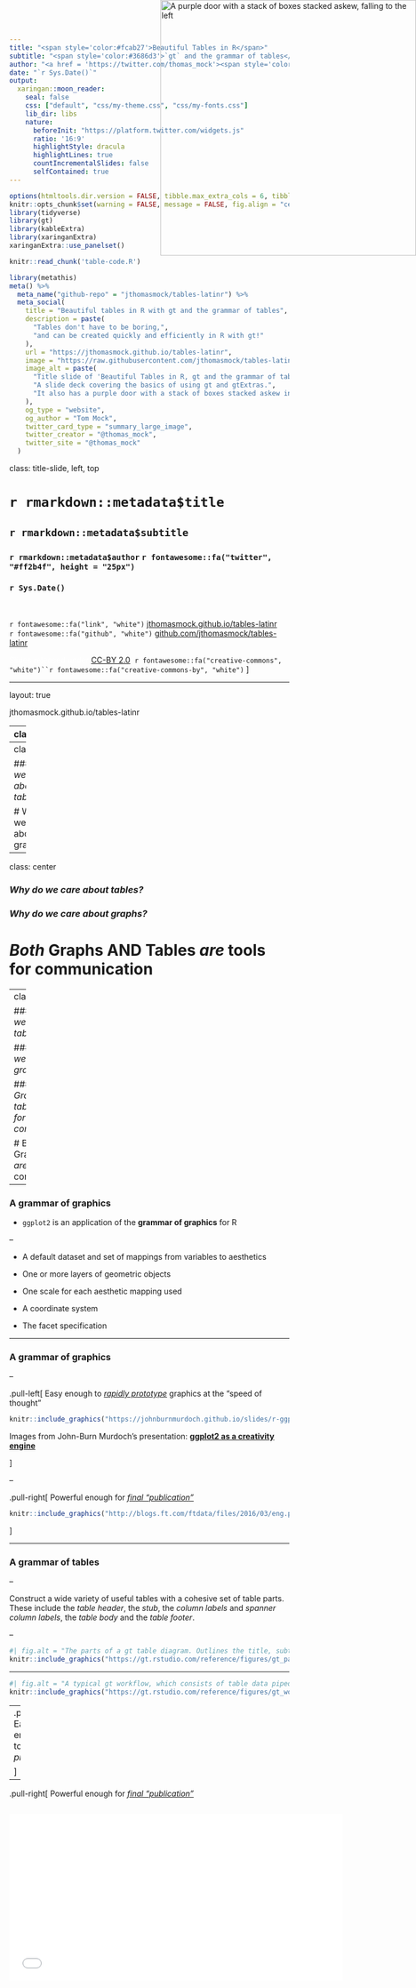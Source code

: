 ```yaml
---
title: "<span style='color:#fcab27'>Beautiful Tables in R</span>"
subtitle: "<span style='color:#3686d3'>`gt` and the grammar of tables</span> <br>"
author: "<a href = 'https://twitter.com/thomas_mock'><span style='color:#ff2b4f'>Tom Mock</span></a>"
date: "`r Sys.Date()`"
output:
  xaringan::moon_reader:
    seal: false
    css: ["default", "css/my-theme.css", "css/my-fonts.css"]
    lib_dir: libs
    nature:
      beforeInit: "https://platform.twitter.com/widgets.js"
      ratio: '16:9'
      highlightStyle: dracula
      highlightLines: true
      countIncrementalSlides: false
      selfContained: true
---
```


```r
options(htmltools.dir.version = FALSE, tibble.max_extra_cols = 6, tibble.width = 60)
knitr::opts_chunk$set(warning = FALSE, message = FALSE, fig.align = "center", dpi = 700)
library(tidyverse)
library(gt)
library(kableExtra)
library(xaringanExtra)
xaringanExtra::use_panelset()

```

```r
knitr::read_chunk('table-code.R')
```

```r
library(metathis)
meta() %>%
  meta_name("github-repo" = "jthomasmock/tables-latinr") %>% 
  meta_social(
    title = "Beautiful tables in R with gt and the grammar of tables",
    description = paste(
      "Tables don't have to be boring,",
      "and can be created quickly and efficiently in R with gt!"
    ),
    url = "https://jthomasmock.github.io/tables-latinr",
    image = "https://raw.githubusercontent.com/jthomasmock/tables-latinr/master/title-card.png",
    image_alt = paste(
      "Title slide of 'Beautiful Tables in R, gt and the grammar of tables'.", 
      "A slide deck covering the basics of using gt and gtExtras.",
      "It also has a purple door with a stack of boxes stacked askew in front of it."
    ),
    og_type = "website",
    og_author = "Tom Mock",
    twitter_card_type = "summary_large_image",
    twitter_creator = "@thomas_mock",
    twitter_site = "@thomas_mock"
  )
```

class: title-slide, left, top

# `r rmarkdown::metadata$title`

## `r rmarkdown::metadata$subtitle`

### `r rmarkdown::metadata$author` `r fontawesome::fa("twitter", "#ff2b4f", height = "25px")`

### `r Sys.Date()`

<br>

`r fontawesome::fa("link", "white")` [jthomasmock.github.io/tables-latinr](https://jthomasmock.github.io/tables-latinr)   
`r fontawesome::fa("github", "white")` [github.com/jthomasmock/tables-latinr](https://github.com/jthomasmock/tables-latinr)  

<span style='color:white;'>Slides released under</span> [CC-BY 2.0](https://creativecommons.org/licenses/by/2.0/)&nbsp;&nbsp;`r fontawesome::fa("creative-commons", "white")``r fontawesome::fa("creative-commons-by", "white")` ]   

<div style = "position: absolute;top: 0px;right: 0;"><img src="https://images.unsplash.com/photo-1570554886111-e80fcca6a029?ixlib=rb-1.2.1&ixid=MnwxMjA3fDB8MHxwaG90by1wYWdlfHx8fGVufDB8fHx8&auto=format&fit=crop&w=1587&q=80" alt="A purple door with a stack of boxes stacked askew, falling to the left" width="460"></img></div>

---

layout: true

<div class="my-footer"><span>jthomasmock.github.io/tables-latinr</span></div>

---
class:center

# Why do we care about tables?

---
class: center

### *Why do we care about tables?*

# Why do we care about graphs?  

---
class: center

### *Why do we care about tables?*  

### *Why do we care about graphs?*  

# *Both* Graphs AND Tables *are* tools for communication


---
class: center

### *Why do we care about tables?*

### *Why do we care about graphs?*

### *Both Graphs and tables are tools for communication*

# Better Graphs/Tables *are* better communication

---

### A **grammar** of graphics

* `ggplot2` is an application of the **grammar of graphics** for R  

--

* A default dataset and set of mappings from variables to aesthetics  

* One or more layers of geometric objects    

* One scale for each aesthetic mapping used  

* A coordinate system  

* The facet specification  

---

### A **grammar** of graphics

--

.pull-left[
Easy enough to [*rapidly prototype*](https://johnburnmurdoch.github.io/slides/r-ggplot/#/14) graphics at the "speed of thought"  
```r
knitr::include_graphics("https://johnburnmurdoch.github.io/slides/r-ggplot/football-tide-2.png")
```

Images from John-Burn Murdoch's presentation: [**ggplot2 as a creativity engine**](https://johnburnmurdoch.github.io/slides/r-ggplot/#/)  

]

--

.pull-right[
Powerful enough for [*final "publication"*](https://johnburnmurdoch.github.io/slides/r-ggplot/#/34)  
```r
knitr::include_graphics("http://blogs.ft.com/ftdata/files/2016/03/eng.png")
```


]

---

### A **grammar** of tables

--

Construct a wide variety of useful tables with a cohesive set of table parts. These include the *table header*, the *stub*, the *column labels* and *spanner column labels*, the *table body* and the *table footer*.

--

```r
#| fig.alt = "The parts of a gt table diagram. Outlines the title, subtitle, header, stubhead, stub, column labels, table body, and the table footer."
knitr::include_graphics("https://gt.rstudio.com/reference/figures/gt_parts_of_a_table.svg")
```

---

```r
#| fig.alt = "A typical gt workflow, which consists of table data piped into a gt object that is modified with gt API functions and outputs as a gt table, typically as HTML."
knitr::include_graphics("https://gt.rstudio.com/reference/figures/gt_workflow_diagram.svg")
```

--
.pull-left[
Easy enough to *rapidly prototype*  
```r
mtcars %>% 
  select(cyl:wt) %>% 
  head() %>% 
  gt() %>% 
  gt::as_raw_html()
```

]

--

.pull-right[
Powerful enough for [*final "publication"*](https://johnburnmurdoch.github.io/slides/r-ggplot/#/34)  
```r
```

<iframe id="publicationQuality" src="tables/publication-quality.html" width="600" height="300"  frameborder="0">
]

---

```r
```

<iframe id="fewTable" src="tables/few-table-rule.html" width="1000" height="1000"  frameborder="0">

---

```r
```

<iframe id="fewTableEx" src="tables/few-table-ex.html" width="1000" height="750"  frameborder="0" style="-webkit-transform:scale(0.75);-moz-transform-scale(0.75);position:absolute;top:0px;">

---

### Basic `gt` table

```r
```

```r
```

.pull-left[
```r
yield_data_wide %>% 
  gt()
```

]

--

.pull-right[

<iframe id="basicTable" src="tables/basic-table.html" width="450" height="600"  frameborder="0">

]

---

### Add groups

.pull-left[
```r
yield_data_wide %>% 
  head() %>% 
  # respects grouping from dplyr
  group_by(Country) %>%  #<<
  gt(rowname_col = "crop") 
```

]

---

### Add groups

.pull-left[
```r
yield_data_wide %>% 
  head() %>% 
  # respects grouping from dplyr
  group_by(Country) %>%  #<<
  gt(rowname_col = "crop") 
```

```r
yield_data_wide %>% 
  head() %>%
  gt(
    groupname_col = "crop", #<<
    rowname_col = "Country" #<<
  ) 
```

]


--

.pull-right[


<iframe id="groupTab" src="tables/group-tab.html" width="450" height="600"  frameborder="0">


]


---



.pull-left[
### Groups

```r
yield_data_wide %>% 
  mutate(crop = str_to_title(crop)) %>% 
  group_by(crop) %>% 
  gt(
    rowname_col = "Country"
  ) %>% 
  fmt_number(
    columns = 2:5, # reference cols by pos
    decimals = 2 # decrease decimal places
    ) %>% 
  summary_rows( #<<
    groups = TRUE, #<<
    # reference cols by name
    columns = c(`2014`, `2015`, `2016`), 
    fns = list(
      # add summary stats
      avg = ~mean(.),  #<<
      sd = ~sd(.) #<<
    )
  )

```

]

--

.pull-right[

<iframe id="groupSum" src="tables/groupSum.html" width="450" height="600"  frameborder="0">

]

---

### Add spanners

Table spanners can be added quickly with `tab_spanner()` and again use either position (column number) or + `c(name)`.

.pull-left[
```r
yield_data_wide %>% 
  head() %>%
  gt(
    groupname_col = "crop",
    rowname_col = "Country"
  ) %>% 
  tab_spanner( #<<
    label = "Yield in Tonnes/Hectare", #<<
    columns = 2:5 #<<
    ) 
```

]

--

.pull-right[
<iframe id="tabSpanner" src="tables/tab-spanner.html" width="450" height="600"  frameborder="0">

]

---

### Add notes and titles

Footnotes can be added with `tab_footnote()`. Note that this is our first use of the `locations` argument. Locations is used with things like `cells_column_labels()` or `cells_body()`, `cells_summary()` to offer very tight control of where to place certain changes. 

.pull-left[
```r
yield_data_wide %>% 
  head() %>%
  gt(
    groupname_col = "crop",
    rowname_col = "Country"
  ) %>% 
  tab_footnote(
    footnote = "Yield in Tonnes/Hectare", 
    locations = cells_column_labels( #<<
      columns = 1:3
      )
    )
```

]

--

.pull-right[
<iframe id="notesTitles" src="tables/notes-titles.html" width="450" height="600"  frameborder="0">

]

---

### Add notes and titles

Footnotes can be added with `tab_footnote()`. Note that this is our first use of the `locations` argument. Locations is used with things like `cells_column_labels()` or `cells_body()`, `cells_summary()` to offer very tight control of where to place certain changes. 

.pull-left[
```r
yield_data_wide %>% 
  head() %>%
  gt(
    groupname_col = "crop",
    rowname_col = "Country"
  ) %>% 
  tab_footnote(
    footnote = "Yield in Tonnes/Hectare", 
    locations = cells_column_labels(
      columns = 1:3 # note
      )
    ) %>% 
  # Adding a `source_note()`
  tab_source_note(
    source_note = "Data: OurWorldInData" #<<
    )
```

]

--

.pull-right[
<iframe id="notesSource" src="tables/notes-source.html" width="450" height="600"  frameborder="0">

]


---

### Add Title/Subtitle

Adding a title or subtitle with `tab_header()` and notice that I used `md()` around the title and `html()` around subtitle to adjust their appearance. 

.pull-left[
```r
yield_data_wide %>% 
  head() %>%
  gt(
    groupname_col = "crop",
    rowname_col = "Country"
  ) %>%
  tab_header( #<<
    title = md("**Crop Yields between 2014 and 2016**"),
    subtitle = html("<em>Countries limited to Asia</em>")
  )
```

]

--

.pull-right[
<iframe id="titleSubtitle" src="tables/title-subtitle.html" width="450" height="600"  frameborder="0">

]

---

### Adjust appearance

You can customize large chunks of the table appearance all at once via `tab_options()`. The full reference to ALL the options you can customize are in the [`gt` packagedown site](https://gt.rstudio.com/reference/tab_options.html).

.pull-left[
```r
yield_data_wide %>% 
  head() %>%
  gt(
    groupname_col = "crop",
    rowname_col = "Country"
  ) %>%
  tab_header(
    title = "Crop Yields between 2014 and 2016",
    subtitle = "Countries limited to Asia"
  ) %>% 
  tab_options( #<<
    heading.subtitle.font.size = 12,
    heading.align = "left",
    table.border.top.color = "red",
    column_labels.border.bottom.color = "red",
    column_labels.border.bottom.width= px(3)
  )
```

]

--

.pull-right[
<iframe id="adjustAppearance" src="tables/adjust-appearance.html" width="450" height="600"  frameborder="0">

]

---

### Pseudo-themes

Because `gt` is built up by a series of piped examples, you can also pass along additional changes/customization as a function almost like a `ggplot2` theme!

.pull-left[
```r
my_theme <- function(data) {
  tab_options(
    data = data,
    heading.subtitle.font.size = 12,
    heading.align = "left",
    table.border.top.color = "red",
    column_labels.border.bottom.color = "red",
    column_labels.border.bottom.width= px(3)
  )
}
yield_data_wide %>% 
  head() %>%
  gt(
    groupname_col = "crop",
    rowname_col = "Country"
  ) %>%
  tab_header(
    title = "Crop Yields between 2014 and 2016",
    subtitle = "Countries limited to Asia"
  ) %>% 
  my_theme() #<<
  
```
]

--

.pull-right[
<iframe id="themeTab" src="tables/theme-tab.html" width="450" height="600"  frameborder="0">

]

---

### Style specific cells w/ `tab_style()`

.pull-left[
.small[

```r
yield_data_wide %>% 
  head() %>%
  gt() %>% 
  tab_style(
    style = list(
      cell_text(weight = "bold")
    ),
    locations = cells_column_labels(everything())
  ) %>% 
  tab_style( #<<
    style = list(
      cell_fill(color = "black", alpha = 0.2), #<<
      cell_borders( #<<
        side = c("left", "right"), 
        color = "black",
        weight = px(2)
        )
      ),
    locations = cells_body(
      columns = crop
      )
  ) %>% 
  tab_style(
    style = list(
      cell_text(color = "red", style = "italic") #<<
    ),
    locations = cells_body(
      columns = 3:5,
      rows = Country == "China" #<<
    )
  )
```

]

]

--

.pull-right[
<iframe id="tabSpanner" src="tables/tab-style.html" width="450" height="600"  frameborder="0">

]

---

### Color Gradient


.pull-left[
```r

my_pal <- scales::col_numeric(
  paletteer::paletteer_d(
    palette = "ggsci::red_material"
    ) %>% as.character(),
  domain = NULL
  )
  
yield_data_wide %>% 
  head() %>%
  gt(
    groupname_col = "crop",
    rowname_col = "Country"
  ) %>% 
  data_color( #<<
    columns = c(`2014`, `2015`, `2016`),
    colors = my_pal #<<
      )
```

]

--

.pull-right[
<iframe id="colorGradient" src="tables/color-gradient.html" width="450" height="600"  frameborder="0">

]

---

class: inverse, center, middle

# 10 Guidelines with `gt`

---

### Original Credit

<blockquote class="twitter-tweet"><p lang="en" dir="ltr">I recently published &quot;Ten Guidelines for Better Tables&quot; in the Journal of Benefit Cost Analysis (<a href="https://twitter.com/benefitcost?ref_src=twsrc%5Etfw">@benefitcost</a>) on ways to improve your data tables. <br><br>Here&#39;s a thread summarizing the 10 guidelines. <br><br>Full paper is here: <a href="https://t.co/VSGYnfg7iP">https://t.co/VSGYnfg7iP</a> <a href="https://t.co/W6qbsktioL">pic.twitter.com/W6qbsktioL</a></p>&mdash; Jon Schwabish (@jschwabish) <a href="https://twitter.com/jschwabish/status/1290323581881266177?ref_src=twsrc%5Etfw">August 3, 2020</a></blockquote> <script async src="https://platform.twitter.com/widgets.js" charset="utf-8"></script>


---

### Rule 1: Offset the Heads from the Body

.pull-left[
<iframe id="potato-tab" src="tables/potato-tab.html" width="450" height="600"  frameborder="0">

]

---

### Rule 1: Offset the Heads from the Body

.pull-left[
<iframe id="potato-tab" src="tables/hot-potato.html" width="450" height="600"  frameborder="0">

]

---

### Rule 2: Use Subtle Dividers Rather Than Heavy Gridlines

The idea here is that you want to clearly indicate dividers when necessary. 
Especially with many column labels, you want to make sure that changes in the structure are clear.


---

### Rule 2: Use Subtle Dividers Rather Than Heavy Gridlines

<iframe id="potato-tab" src="tables/rule2-bad.html" width="1000" height="600"  frameborder="0">

---

### Rule 2: Use Subtle Dividers Rather Than Heavy Gridlines

<iframe id="potato-tab" src="tables/rule2-good.html" width="1000" height="600"  frameborder="0">

---

### Rule 3: Right-Align Numbers and Heads

In this case, you want to right align numbers and ideally choose mono-spaced or numerically-aligned fonts, while avoiding "oldstyle" fonts which have numbers with varying vertical placement. 

--

Importantly, `gt` already automatically follows best practices for the most part so we have to change some of the defaults to get **bad** examples.

---

### 3. Comparison of alignment

Notice that left-alignment or center-alignment of numbers impairs the ability to clearly compare numbers and decimal places. Right-alignment lets you align decimal places and numbers for easy parsing.

<iframe id="potato-tab" src="tables/rule3-align.html" width="1000" height="600"  frameborder="0">

---

### 3. Addendums to Alignment

When aligning text of equal length (long or very short), center alignment of text can be fine or even preferable. For example, very short text with a long header can be better suited to center-align. Equal length text can be centered without negatively affecting the ability to quickly read.

.pull-left[
<iframe id="rule3AddBad" src="tables/rule3-add-bad.html" width="450" height="600"  frameborder="0">

]

--

.pull-right[
<iframe id="rule3AddBad" src="tables/rule3-add-good.html" width="450" height="600"  frameborder="0">

]

---

### 3. Addendums to Alignment

When aligning text of equal length (long or very short), center alignment of text can be fine or even preferable. For example, very short text with a long header can be better suited to center-align. Equal length text can be centered without negatively affecting the ability to quickly read.

.pull-left[
<iframe id="rule3AddBad" src="tables/rule3-add-good.html" width="450" height="600"  frameborder="0">

]

---

### 3. Choose fonts carefully

For the fonts below, notice that the Default for `gt` along with a monospaced font in `Fira Mono` have nice alignment of decimal places and equally-spaced numbers.

--

<iframe id="fontTab" src="tables/font-tab.html" width="450" height="600"  frameborder="0">

---

### Rule 4: Left-align Text and Heads

For labels/strings it is typically more appropriate to left-align. This allows your eye to follow both short and long text vertically to scan a table, along with a clear border.

--

<iframe id="alignTabHeads" src="tables/rule4-tab.html" width="950" height="600"  frameborder="0">

---

### Rule 5: Select the Appropriate Level of Precision

While you can sometimes justify increased decimal places, often 1 or 2 is enough. Use the various `gt::fmt_number()` functions!

<iframe id="precision" src="tables/rule5-tab.html" width="950" height="600"  frameborder="0">

---

### Rule 6: Guide Your Reader with Space

Think of how you want to guide the reader - vertically or horizontally. 

<iframe id="spaceTall" src="tables/rule6-tall.html" width="950" height="600"  frameborder="0">

---

### Rule 6: Guide Your Reader with Space

Think of how you want to guide the reader - vertically or horizontally. 

<iframe id="spaceWide" src="tables/rule6-wide.html" width="950" height="600"  frameborder="0">

---

### Rule 7: Remove Unit Repetition

<iframe id="repUnits" src="tables/rep-units.html" width="950" height="600"  frameborder="0">

---

### Rule 7: Remove Unit Repetition

You can use `gtExtras::fmt_symbol_first()` to apply units to only the first row.

<iframe id="repUnits" src="tables/units.html" width="950" height="600"  frameborder="0">

---

### Rule 8: Highlight Outliers  

With large data tables, it can be useful to take a page from our Data Viz and highlight outliers with color or shape.

<iframe id="highlightOut" src="tables/highlight-out.html" width="1000" height="600"  frameborder="0">

---

### Rule 8: Highlight Outliers

With a bit of color added we can clearly focus on the outliers.

<iframe id="highlightColor" src="tables/rule8-color.html" width="1000" height="600"  frameborder="0">

---

### Rule 8: Highlight Outliers

We can *really* pull the focus with background **fill** of each cell *outlier*.

<iframe id="highlightFill" src="tables/rule8-fill.html" width="1000" height="600"  frameborder="0">

---

### Rule 9: Group Similar Data and Increase White Space

In this rule, you want to make sure to group similar categories to make parsing the table easier. 

We can also increase white space, or even remove repeats to increase the data-to-ink ratio.
---

### 9. Bad Example

<iframe id="rule9Bad" src="tables/rule9-bad.html" width="1000" height="1000"  frameborder="0">

---

### 9. `gt` native grouping

`gt` provides row group levels that we can use to separate by Country.

<iframe id="rule9Good" src="tables/rule9-grp.html" width="1000" height="1000"  frameborder="0">

---

### Rule 10: Add visualizations When Appropriate

While data viz and tables are different tools, you can combine them in clever ways to further engage the reader. Embedded data viz can reveal trends, while the table itself shows the raw data for lookup.

--

Turn basic bar charts into detailed tables

--

Turn "spaghetti plots" of basic time series into many small multiples with additional details

--

Turn targets and values into compact "bullet charts"

--

Plot distributions with density plots, histograms, confidence intervals, or measures of central tendency, along with other data

---

### Here comes `gtExtras`

`gtExtras` provides additional easy to use features on top of the `gt` R package. Technically, everything is _just_ `gt` code behind the scenes, along with some custom HTML.

```r
remotes::install_github("jthomasmock/gtExtras")
```

Documentation at: [jthomasmock.github.io/gtExtras/](https://jthomasmock.github.io/gtExtras/index.html)

--

While `gtExtras` can do a _LOT_ more than just inline plots, I'll focus on those features for today.


---

### 10. Sparklines - Trends across Time

.pull-left[

```r
small_yield %>% 
  group_by(Country) %>% 
  summarise(`2013` = yield[year == 2013],
            `2017` = yield[year == 2017],
            Trend = list(yield)) %>%  #<<
  gt() %>% 
  tab_spanner(html("Potato Yield in<br>Tonnes/Hectare"), 2:4) %>% 
  gtExtras::gt_sparkline(Trend) %>% #<<
  gtExtras::gt_theme_guardian() #<<
```

]

--

<iframe id="tabSpark" src="tables/spark-tab.html" width="450" height="600"  frameborder="0">

---

### 10. Sparklines - Distributions with Density

.pull-left[
```r
fake_df <- gtExtras::generate_df(
  n = 100, n_grps = 5, 
  mean = sample(10:50, size = 5),
  sd = sample(5:20, size = 5), 
  with_seed = 37)

fake_df %>% 
  group_by(grp) %>% 
  summarise(mean = mean(values),
            data = list(values)) %>%  #<<
  arrange(desc(mean)) %>% 
  gt() %>% 
  gtExtras::gt_sparkline(column = data, #<<
                         type = "density") #<<
```


]

--

.pull-right[
<iframe id="gtDensity" src="tables/gt-density.html" width="450" height="600"  frameborder="0">

]

---

### 10. Barplot

.pull-left[
```r
gt(bar_yields) %>% 
  gtExtras::gt_duplicate_column(
    mean, dupe_name = "mean_plot") %>% 
  gtExtras::gt_plt_bar(
    mean_plot, color = "lightblue",
    width = 40, scale_type = "number") %>% 
  gtExtras::gt_theme_nytimes() %>% 
  cols_label(
    mean = html("Average<br>2013-17"),
    mean_plot = ""
  )
```


]

--

.pull-right[
<iframe id="gtBar" src="tables/bar-plot.html" width="450" height="600"  frameborder="0">

]

---

### 10. Bullet charts

There’s also an option to create [bullet charts](https://en.wikipedia.org/wiki/Bullet_graph) which represent a core value and a target metric.

<iframe id="gtBullet" src="tables/gt-bullet.html" width="550" height="600"  frameborder="0">

---

### 10. Confidence Intervals

You can also plot confidence intervals, either by providing your own values or a basic calculation internally.

<iframe id="gtCI" src="tables/ci-table.html" width="550" height="600"  frameborder="0">

---

### 10. Point plot, recreation

<iframe id="gtGerman" src="tables/german-election.html" width="1000" height="1000"  frameborder="0">



---

### 10. Heatmap

Lastly, you can add colors across the entire plot itself to show trends across the data over time and across country.

<iframe id="gtHeatmap" src="tables/heatmap.html" width="600" height="600"  frameborder="0">

---

### 10 Guidelines for Better Tables

.pull-left[
#### 1. Offset the Heads from the Body  
#### 2. Use Subtle Dividers over Heavy Grids  
#### 3. Right-Align Numbers  
#### 4. Left-Align Text  
#### 5. Select Appropriate Precision  
]

.pull-right[
#### 6. Guide your Reader with Space between Rows and Columns  
#### 7. Remove Unit Repetition  
#### 8. Highlight Outliers  
#### 9. Group Similar Data and Increase White Space  
#### 10. Add Visualizations when Appropriate  
]

---

# Resources

* 7 Different Table Guides on [TheMockUp.blog](https://themockup.blog/#category:tables)  

* ALL code for this specific presentation in written form in [this post](https://themockup.blog/posts/2020-09-04-10-table-rules-in-r/)  

* `gt` [documentation](https://gt.rstudio.com/)  

* Stephen Few's *Show Me the Numbers* book - excellent resource on tables/graphs  

* The [`{gt}` Cookbook](https://themockup.blog/static/gt-cookbook.html)  

* The [Advanced `{gt}` Cookbook](https://themockup.blog/static/gt-cookbook-advanced.html)  

* [`{gtsummary}` R package](http://www.danieldsjoberg.com/gtsummary/)  

* [`{gtExtras}` documentation](https://jthomasmock.github.io/gtExtras/index.html)